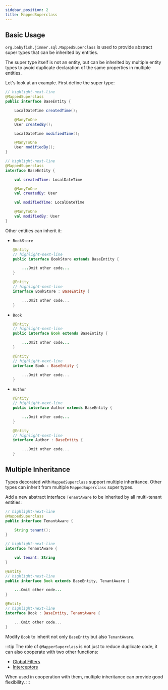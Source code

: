 ```yaml
---
sidebar_position: 2
title: MappedSuperclass
---
```




## Basic Usage

`org.babyfish.jimmer.sql.MappedSuperclass` is used to provide abstract super types that can be inherited by entities.

The super type itself is not an entity, but can be inherited by multiple entity types to avoid duplicate declaration of the same properties in multiple entities.

Let's look at an example. First define the super type:

<Tabs groupId="language">
<TabItem value="java" label="Java">

```java title="BaseEntity.java" 
// highlight-next-line
@MappedSuperclass
public interface BaseEntity {

    LocalDateTime createdTime();

    @ManyToOne
    User createdBy();

    LocalDateTime modifiedTime();

    @ManyToOne
    User modifiedBy();
}
```

</TabItem>
<TabItem value="kotlin" label="Kotlin">

```kotlin title="BaseEntity.kt"
// highlight-next-line  
@MappedSuperclass
interface BaseEntity {

    val createdTime: LocalDateTime

    @ManyToOne
    val createdBy: User

    val modifiedTime: LocalDateTime

    @ManyToOne
    val modifiedBy: User
}
```

</TabItem>
</Tabs>

Other entities can inherit it:

- `BookStore`

    <Tabs groupId="language">
    <TabItem value="java" label="Java">

    ```java title="BookStore.java"
    @Entity
    // highlight-next-line
    public interface BookStore extends BaseEntity {

        ...Omit other code...
    }
    ```

    </TabItem>
    <TabItem value="kotlin" label="Kotlin">

    ```kotlin title="BookStore.kt"
    @Entity
    // highlight-next-line
    interface BookStore : BaseEntity {

        ...Omit other code...
    }
    ```

    </TabItem>
    </Tabs>

- `Book`

    <Tabs groupId="language">
    <TabItem value="java" label="Java">

    ```java title="Book.java"
    @Entity
    // highlight-next-line 
    public interface Book extends BaseEntity {

        ...Omit other code...
    }
    ```

    </TabItem>
    <TabItem value="kotlin" label="Kotlin">

    ```kotlin title="Book.kt"
    @Entity
    // highlight-next-line
    interface Book : BaseEntity {

        ...Omit other code...
    }
    ```

    </TabItem>
    </Tabs>

- `Author`

    <Tabs groupId="language">
    <TabItem value="java" label="Java">

    ```java title="Author.java"
    @Entity
    // highlight-next-line
    public interface Author extends BaseEntity {

        ...Omit other code...
    }
    ```

    </TabItem>
    <TabItem value="kotlin" label="Kotlin">

    ```kotlin title="Author.kt" 
    @Entity
    // highlight-next-line
    interface Author : BaseEntity {

        ...Omit other code...
    }
    ```

    </TabItem>
    </Tabs>

## Multiple Inheritance  

Types decorated with `MappedSuperclass` support multiple inheritance. Other types can inherit from multiple `MappedSuperclass` super types.

Add a new abstract interface `TenantAware` to be inherited by all multi-tenant entities:

<Tabs groupId="language">
<TabItem value="java" label="Java">

```java title="TenantAware.java"
// highlight-next-line
@MappedSuperclass  
public interface TenantAware {

    String tenant();
}
```

</TabItem>
<TabItem value="kotlin" label="Kotlin">

```kotlin title="TenantAware.kt"
// highlight-next-line
interface TenantAware {

    val tenant: String
}
```

</TabItem>
</Tabs>

<Tabs groupId="language">
<TabItem value="java" label="Java">

```java title="Book.java"
@Entity
// highlight-next-line
public interface Book extends BaseEntity, TenantAware {

    ...Omit other code...
}
```

</TabItem>
<TabItem value="kotlin" label="Kotlin">

```kotlin title="Book.kt"  
@Entity
// highlight-next-line
interface Book : BaseEntity, TenantAware {

    ...Omit other code...
}
```

</TabItem>
</Tabs>

Modify `Book` to inherit not only `BaseEntty` but also `TenantAware`.

:::tip
The role of `@MapperSuperclass` is not just to reduce duplicate code, it can also cooperate with two other functions:

- [Global Filters](../../query/global-filter)
- [Interceptors](../../mutation/draft-interceptor)

When used in cooperation with them, multiple inheritance can provide good flexibility.
:::
